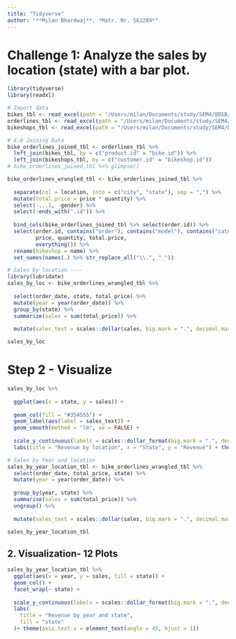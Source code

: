 ```yaml
---
title: "Tidyverse"
author: "**Milan Bhardwaj**, *Matr. Nr. 562289*"
---
```


# Challenge 1: Analyze the sales by location (state) with a bar plot.
```r
library(tidyverse)
library(readxl)
```

```r
# Import data
bikes_tbl <- read_excel(path = "/Users/milan/Documents/study/SEM4/BDSB/main/data/ds_data/01_bike_sales/01_raw_data/bikes.xlsx")
orderlines_tbl <- read_excel(path = "/Users/milan/Documents/study/SEM4/BDSB/main/data/ds_data/01_bike_sales/01_raw_data/orderlines.xlsx")
bikeshops_tbl <- read_excel(path = "/Users/milan/Documents/study/SEM4/BDSB/main/data/ds_data/01_bike_sales/01_raw_data/bikeshops.xlsx")
```

```r
# 4.0 Joining Data
bike_orderlines_joined_tbl <- orderlines_tbl %>%
  left_join(bikes_tbl, by = c("product.id" = "bike.id")) %>%
  left_join(bikeshops_tbl, by = c("customer.id" = "bikeshop.id"))
# bike_orderlines_joined_tbl %>% glimpse()

bike_orderlines_wrangled_tbl <- bike_orderlines_joined_tbl %>%
  
  separate(col = location, into = c("city", "state"), sep = ",") %>%
  mutate(total.price = price * quantity) %>%
  select(-...1, -gender) %>%
  select(-ends_with(".id")) %>%
  
  bind_cols(bike_orderlines_joined_tbl %>% select(order.id)) %>% 
  select(order.id, contains("order"), contains("model"), contains("category"),
         price, quantity, total.price,
         everything()) %>%
  rename(bikeshop = name) %>%
  set_names(names(.) %>% str_replace_all("\\.", "_"))

```

```r
# Sales by location ----
library(lubridate)
sales_by_loc <- bike_orderlines_wrangled_tbl %>%
  
  select(order_date, state, total_price) %>%
  mutate(year = year(order_date)) %>%
  group_by(state) %>% 
  summarize(sales = sum(total_price)) %>%
  
  mutate(sales_text = scales::dollar(sales, big.mark = ".", decimal.mark = ",", prefix = "EUR "))

sales_by_loc
```

# Step 2 - Visualize

```r
sales_by_loc %>%
  
  ggplot(aes(x = state, y = sales)) +
  
  geom_col(fill = "#354555") + 
  geom_label(aes(label = sales_text)) + 
  geom_smooth(method = "lm", se = FALSE) + 
  
  scale_y_continuous(labels = scales::dollar_format(big.mark = ".", decimal.mark = ",", prefix = "EUR ")) +
  labs(title = "Revenue by location", x = "State", y = "Revenue") + theme(axis.text.x = element_text(angle = 45, hjust = 1))

```

```r
# Sales by Year and location 
sales_by_year_location_tbl <- bike_orderlines_wrangled_tbl %>%
  select(order_date, total_price, state) %>%
  mutate(year = year(order_date)) %>%
  
  group_by(year, state) %>%
  summarise(sales = sum(total_price)) %>%
  ungroup() %>%
  
  mutate(sales_text = scales::dollar(sales, big.mark = ".", decimal.mark = ",", prefix = "EUR "))

sales_by_year_location_tbl  
```
## 2. Visualization- 12 Plots
```r

sales_by_year_location_tbl %>%
  ggplot(aes(x = year, y = sales, fill = state)) +
  geom_col() +
  facet_wrap(~ state) +
  
  scale_y_continuous(labels = scales::dollar_format(big.mark = ".", decimal.mark = ",", prefix = "EUR ")) +
  labs(
    title = "Revenue by year and state",
    fill = "state"
  )+ theme(axis.text.x = element_text(angle = 45, hjust = 1))

```